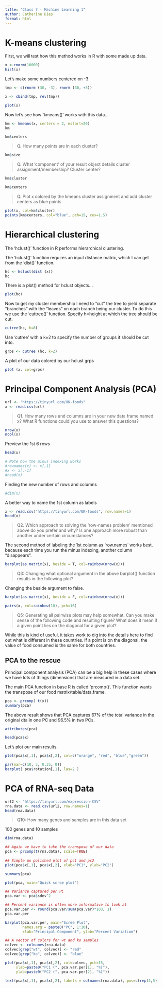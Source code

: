 ```yaml
---
title: "Class 7 - Machine Learning 1"
author: Catherine Diep 
format: html
---
```


# K-means clustering 

First, we will test how this method works in R with some made up data. 

```r
x <-rnorm(10000)
hist(x)
```

Let's make some numbers centered on -3 


```r
tmp <- c(rnorm (30, -3), rnorm (30, +3))

x <- cbind(tmp, rev(tmp))

plot(x)
```

Now let's see how 'kmeans()' works with this data...

```r
km <- kmeans(x, centers = 2, nstart=20)
km
```

```r
km$centers
```

> Q. How many points are in each cluster?

```r
km$size
```

> Q. What ‘component’ of your result object details cluster assignment/membership? Cluster center?

```r
km$cluster
```

```r
km$centers
```

> Q. Plot x colored by the kmeans cluster assignment and add cluster centers as blue points

```r
plot(x, col=km$cluster)
points(km$centers, col="blue", pch=15, cex=1.5)
```

# Hierarchical clustering 

The 'hclust()' function in R performs hierarchical clustering. 

The 'hclust()' function requires an input distance matrix, which I can get from the 'dist()' function. 

```r
hc <- hclust(dist (x))
hc
```

There is a plot() method for hclust objects...

```r
plot(hc)
```

Now to get my cluster membership I need to "cut" the tree to yield separate "branches" with the "leaves" on each branch  being our cluster. To do this we use the 'cuttree()' function. Specify h=height at which the tree should be cut. 

```r
cutree(hc, h=8)
```

Use 'cutree' with a k=2 to specify the number of groups it should be cut into. 

```r
grps <- cutree (hc, k=2)
```

A plot of our data colored by our hclust grps

```r
plot (x, col=grps)
```

# Principal Component Analysis (PCA)

```r
url <- "https://tinyurl.com/UK-foods"
x <- read.csv(url)
```

> Q1. How many rows and columns are in your new data frame named x? What R functions could you use to answer this questions?

```r
nrow(x)
ncol(x)
```

Preview the 1st 6 rows 

```r
head(x)
```
```r
# Note how the minus indexing works
#rownames(x) <- x[,1]
#x <- x[,-1]
#head(x)
```
Finding the new number of rows and columns 

```r
#dim(x)
```

A better way to name the 1st column as labels 

```r
x <- read.csv("https://tinyurl.com/UK-foods", row.names=1)
head(x)
```

>Q2. Which approach to solving the ‘row-names problem’ mentioned above do you prefer and why? Is one approach more robust than another under certain circumstances?

The second method of labeling the 1st column as 'row.names' works best, because each time you run the minus indexing, another column "disappears". 

```r
barplot(as.matrix(x), beside = T, col=rainbow(nrow(x)))
```

>Q3: Changing what optional argument in the above barplot() function results in the following plot?

Changing the beside argument to false. 

```r
barplot(as.matrix(x), beside = F, col=rainbow(nrow(x)))
```

```r
pairs(x, col=rainbow(10), pch=16)
```

>Q5: Generating all pairwise plots may help somewhat. Can you make sense of the following code and resulting figure? What does it mean if a given point lies on the diagonal for a given plot?

While this is kind of useful, it takes work to dig into the details here to find out what is different in these countries. If a point is on the diagonal, the value  of food consumed is the same for both countries. 

## PCA to the rescue 

Principal component analysis (PCA) can be a big help in these cases where we have lots of things (dimensions) that are measured in a data set. 

The main PCA function in base R is called 'prcomp()'. This function wants the transpose of our food matrix/table/data.frame. 

```r
pca <- prcomp( t(x))
summary(pca)
```

The above result shows that PCA captures 67% of the total variance in the original dta in one PC and 96.5% in two PCs. 

```r
attributes(pca)
```

```r
head(pca$x)
```

Let's plot our main results. 

```r
plot(pca$x[,1], pca$x[,2], col=c("orange", "red", "blue","green"))
```

```r
par(mar=c(10, 3, 0.35, 0))
barplot( pca$rotation[,1], las=2 )
```

# PCA of RNA-seq Data

```r
url2 <- "https://tinyurl.com/expression-CSV"
rna.data <- read.csv(url2, row.names=1)
head(rna.data)
```
>Q10: How many genes and samples are in this data set

100 genes and 10 samples

```r
dim(rna.data)
```

```r
## Again we have to take the transpose of our data 
pca <- prcomp(t(rna.data), scale=TRUE)
 
## Simple un polished plot of pc1 and pc2
plot(pca$x[,1], pca$x[,2], xlab="PC1", ylab="PC2")
```

```r
summary(pca)
```

```r
plot(pca, main="Quick scree plot")
```

```r
## Variance captured per PC 
pca.var <- pca$sdev^2

## Percent variance is often more informative to look at 
pca.var.per <- round(pca.var/sum(pca.var)*100, 1)
pca.var.per
```

```r
barplot(pca.var.per, main="Scree Plot", 
        names.arg = paste0("PC", 1:10),
        xlab="Principal Component", ylab="Percent Variation")
```

```r
## A vector of colors for wt and ko samples
colvec <- colnames(rna.data)
colvec[grep("wt", colvec)] <- "red"
colvec[grep("ko", colvec)] <- "blue"

plot(pca$x[,1], pca$x[,2], col=colvec, pch=16,
     xlab=paste0("PC1 (", pca.var.per[1], "%)"),
     ylab=paste0("PC2 (", pca.var.per[2], "%)"))

text(pca$x[,1], pca$x[,2], labels = colnames(rna.data), pos=c(rep(4,5), rep(2,5)))
```

